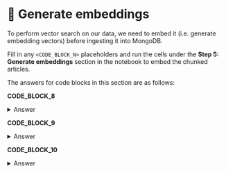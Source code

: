 # 👐 Generate embeddings

To perform vector search on our data, we need to embed it (i.e. generate embedding vectors) before ingesting it into MongoDB.

Fill in any `<CODE_BLOCK_N>` placeholders and run the cells under the **Step 5: Generate embeddings** section in the notebook to embed the chunked articles.

The answers for code blocks in this section are as follows:

**CODE_BLOCK_8**

<details>
<summary>Answer</summary>
<div>
```python
SentenceTransformer("mixedbread-ai/mxbai-embed-large-v1")
```
</div>
</details>

**CODE_BLOCK_9**

<details>
<summary>Answer</summary>
<div>
```python
embedding = embedding_model.encode(text)
return embedding.tolist()
```
</div>
</details>

**CODE_BLOCK_10**

<details>
<summary>Answer</summary>
<div>
```python
for doc in split_docs:
    temp = doc.copy()
    temp["embedding"] = get_embedding(temp["body"])
    embedded_docs.append(temp)
```
</div>
</details>